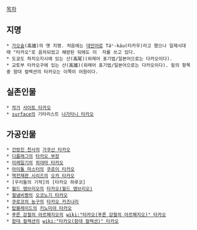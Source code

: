 [[목차]]

== 지명 ==
 * [[가오슝]](高雄)의 옛 지명. 처음에는 [[대만어]]로 Táⁿ-káu(타카우)라고 했으나 일제시대때 "타카오"로 음차되었고 해방된 뒤에도 이  자를 쓰고 있다.
 * 도쿄도 하치오지시에 있는 산(高尾)(외래어 표기법/일본어으로는 다카오이다). 
 * 교토부 타카오구에 있는 산(高雄)(외래어 표기법/일본어으로는 다카오이다). 밑의 항목중 함대 컬렉션의 타카오는 이쪽이 어원이다. 
== 실존인물 ==
 * [[작가]] [[사이토 타카오]]
 * [[surface]]의 기타리스트 [[나가타니 타카오]]

== 가공인물 ==
 * [[건방진 천사]]의 [[가쿠산 타카오]]
 * [[디플래그]]의 [[타카오 부장]]
 * [[미래일기]]의 [[히야마 타카오]]
 * [[아이돌 마스터]]의 [[쿠로이 타카오]]
 * [[역전재판 시리즈]]의 [[오카 타카오]]
 * [우리들의 기적]의 [타카오 하루코]
 * [[월드 엠브리오]]의 [[타카오(월드 엠브리오)]]
 * [[철냄비짱]]의 [[오코노기 타카오]]
 * [[쿠로코의 농구]]의 [[타카오 카즈나리]]
 * [[탑블레이드]]의 [[키노미야 타카오]]
 * [[푸른 강철의 아르페지오]]의 [[wiki:"타카오(푸른 강철의 아르페지오)" 타카오]]
 * [[함대 컬렉션]]의 [[wiki:"타카오(함대 컬렉션)" 타카오]] 
